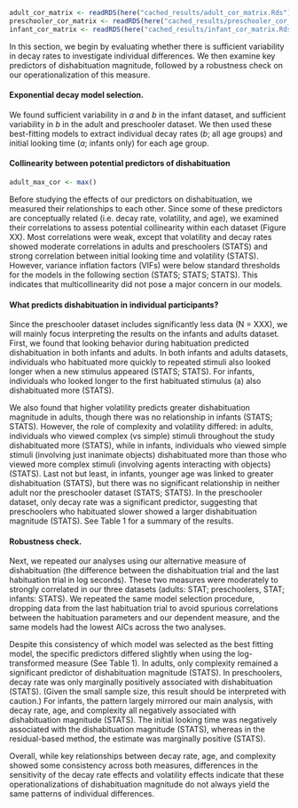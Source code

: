 
```r
adult_cor_matrix <- readRDS(here("cached_results/adult_cor_matrix.Rds"))
preschooler_cor_matrix <- readRDS(here("cached_results/preschooler_cor_matrix.Rds"))
infant_cor_matrix <- readRDS(here("cached_results/infant_cor_matrix.Rds"))
```


In this section, we begin by evaluating whether there is sufficient variability in decay rates to investigate individual differences. We then examine key predictors of dishabituation magnitude, followed by a robustness check on our operationalization of this measure.

#### Exponential decay model selection.

We found sufficient variability in $a$ and $b$ in the infant dataset, and sufficient variability in $b$ in the adult and preschooler dataset. We then used these best-fitting models to extract individual decay rates ($b$; all age groups) and initial looking time ($a$; infants only) for each age group.


#### Collinearity between potential predictors of dishabituation

```r
adult_max_cor <- max()
```


Before studying the effects of our predictors on dishabituation, we measured their relationships to each other. Since some of these predictors are conceptually related (i.e. decay rate, volatility, and age), we examined their correlations to assess potential collinearity within each dataset (Figure XX). Most correlations were weak, except that volatility and decay rates showed moderate correlations in adults and preschoolers (STATS) and strong correlation between initial looking time and volatility (STATS). However, variance inflation factors (VIFs) were below standard thresholds for the models in the following section (STATS; STATS; STATS). This indicates that multicollinearity did not pose a major concern in our models.

#### What predicts dishabituation in individual participants?

 Since the preschooler dataset includes significantly less data (N = XXX), we will mainly focus interpreting the results on the infants and adults dataset. First, we found that looking behavior during habituation predicted dishabituation in both infants and adults. In both infants and adults datasets, individuals who habituated more quickly to repeated stimuli also looked longer when a new stimulus appeared (STATS; STATS). For infants, individuals who looked longer to the first habituated stimulus (a) also dishabituated more (STATS). 

We also found that higher volatility predicts greater dishabituation magnitude in adults, though there was no relationship in infants (STATS; STATS). However, the role of complexity and volatility differed: in adults, individuals who viewed complex (vs simple) stimuli throughout the study dishabituated more (STATS), while in infants, individuals who viewed simple stimuli (involving just inanimate objects) dishabituated more than those who viewed more complex stimuli (involving agents interacting with objects) (STATS). Last not but least, in infants, younger age was linked to greater dishabituation (STATS), but there was no significant relationship in neither adult nor the preschooler dataset (STATS; STATS).  In the preschooler dataset, only decay rate was a significant predictor, suggesting that preschoolers who habituated slower showed a larger dishabituation magnitude (STATS). See Table 1 for a summary of the results. 


#### Robustness check.

Next, we repeated our analyses using our alternative measure of dishabituation (the difference between the dishabituation trial and the last habituation trial in log seconds). These two measures were moderately to strongly correlated in our three datasets (adults: STAT; preschoolers, STAT; infants: STATS). We repeated the same model selection procedure, dropping data from the last habituation trial to avoid spurious correlations between the habituation parameters and our dependent measure, and the same models had the lowest AICs across the two analyses.

Despite this consistency of which model was selected as the best fitting model, the specific predictors differed slightly when using the log-transformed measure (See Table 1). In adults, only complexity remained a significant predictor of dishabituation magnitude (STATS). In preschoolers, decay rate was only marginally positively associated with dishabituation (STATS). (Given the small sample size, this result should be interpreted with caution.) For infants, the pattern largely mirrored our main analysis, with decay rate, age, and complexity all negatively associated with dishabituation magnitude (STATS). The initial looking time was negatively associated with the dishabituation magnitude (STATS), whereas in the residual-based method, the estimate was marginally positive (STATS). 

Overall, while key relationships between decay rate, age, and complexity showed some consistency across both measures, differences in the sensitivity of the decay rate effects and volatility effects indicate that these operationalizations of dishabituation magnitude do not always yield the same patterns of individual differences.
